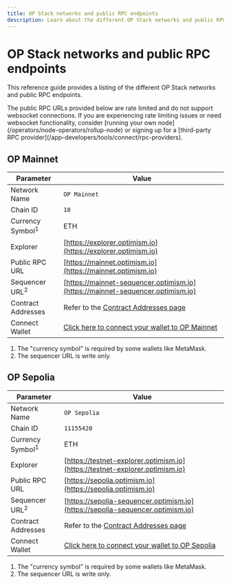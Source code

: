 ```yaml
---
title: OP Stack networks and public RPC endpoints
description: Learn about the different OP Stack networks and public RPC endpoints.
---
```


# OP Stack networks and public RPC endpoints

This reference guide provides a listing of the different OP Stack networks and public RPC endpoints.

<Info>
  The public RPC URLs provided below are rate limited and do not support websocket connections.
  If you are experiencing rate limiting issues or need websocket functionality, consider [running your own node](/operators/node-operators/rollup-node) or signing up for a [third-party RPC provider](/app-developers/tools/connect/rpc-providers).
</Info>

## OP Mainnet

| Parameter                   | Value                                                                                    |
| --------------------------- | ---------------------------------------------------------------------------------------- |
| Network Name                | `OP Mainnet`                                                                             |
| Chain ID                    | `10`                                                                                     |
| Currency Symbol<sup>1</sup> | ETH                                                                                      |
| Explorer                    | [https://explorer.optimism.io](https://explorer.optimism.io)                             |
| Public RPC URL              | [https://mainnet.optimism.io](https://mainnet.optimism.io)                               |
| Sequencer URL<sup>2</sup>   | [https://mainnet-sequencer.optimism.io](https://mainnet-sequencer.optimism.io)           |
| Contract Addresses          | Refer to the [Contract Addresses page](/superchain/addresses#mainnet)                    |
| Connect Wallet              | [Click here to connect your wallet to OP Mainnet](https://chainid.link?network=optimism) |

1.  The "currency symbol" is required by some wallets like MetaMask.
2.  The sequencer URL is write only.

## OP Sepolia

| Parameter                   | Value                                                                                      |
| --------------------------- | ------------------------------------------------------------------------------------------ |
| Network Name                | `OP Sepolia`                                                                               |
| Chain ID                    | `11155420`                                                                                 |
| Currency Symbol<sup>1</sup> | ETH                                                                                        |
| Explorer                    | [https://testnet-explorer.optimism.io](https://testnet-explorer.optimism.io)               |
| Public RPC URL              | [https://sepolia.optimism.io](https://sepolia.optimism.io)                                 |
| Sequencer URL<sup>2</sup>   | [https://sepolia-sequencer.optimism.io](https://sepolia-sequencer.optimism.io)             |
| Contract Addresses          | Refer to the [Contract Addresses page](/superchain/addresses#testnet-sepolia)              |
| Connect Wallet              | [Click here to connect your wallet to OP Sepolia](https://chainid.link?network=op-sepolia) |

1.  The "currency symbol" is required by some wallets like MetaMask.
2.  The sequencer URL is write only.
